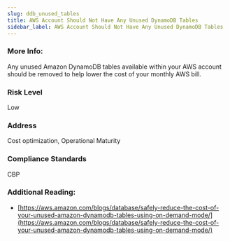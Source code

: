 ```yaml
---
slug: ddb_unused_tables
title: AWS Account Should Not Have Any Unused DynamoDB Tables
sidebar_label: AWS Account Should Not Have Any Unused DynamoDB Tables
---
```


### More Info:

Any unused Amazon DynamoDB tables available within your AWS account should be removed to help lower the cost of your monthly AWS bill.

### Risk Level

Low

### Address

Cost optimization, Operational Maturity

### Compliance Standards

CBP

### Additional Reading:

- [https://aws.amazon.com/blogs/database/safely-reduce-the-cost-of-your-unused-amazon-dynamodb-tables-using-on-demand-mode/](https://aws.amazon.com/blogs/database/safely-reduce-the-cost-of-your-unused-amazon-dynamodb-tables-using-on-demand-mode/) 

